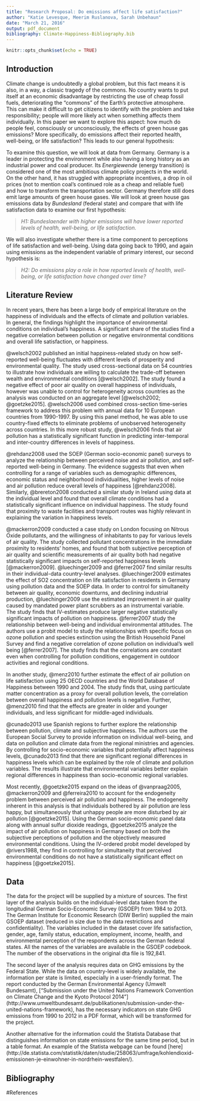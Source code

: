```yaml
---
title: "Research Proposal: Do emissions affect life satisfaction?"
author: "Katie Levesque, Meerim Ruslanova, Sarah Unbehaun"
date: "March 21, 2016"
output: pdf_document
bibliography: Climate-Happiness-Bibliography.bib
---
```


```r
knitr::opts_chunk$set(echo = TRUE)
```

## Introduction
Climate change is undoubtedly a global problem, but this fact means it is also, 
in a way, a classic tragedy of the commons. No country wants to put itself at an
economic disadvantage by restricting the use of cheap fossil fuels, deteriorating 
the "commons" of the Earth's protective atmosphere. This can make it difficult to
get citizens to identify with the problem and take responsibility; people will 
more likely act when something affects them individually. In this paper we want 
to explore this aspect: how much do people feel, consciously or unconsciously, 
the effects of green house gas emissions? More specifically, do emissions affect 
their reported health, well-being, or life satisfaction? This leads to our general 
hypothesis: 

To examine this question, we will look at data from Germany. Germany is a leader
in protecting the environment while also having a long history as an industrial
power and coal producer. Its *Energiewende* (energy transition) is considered 
one of the most ambitious climate policy projects in the world. On the other 
hand, it has struggled with appropriate incentives, a drop in oil prices (not to
mention coal's continued role as a cheap and reliable fuel) and how to transform 
the transportation sector. Germany therefore still does emit large amounts of 
green house gases. We will look at green house gas emissions data by *Bundesland* 
(federal state) and compare that with life satisfaction data to examine our first
hypothesis:

> *H1: Bundeslaender with higher emissions will have lower reported levels of 
health, well-being, or life satisfaction.* 

We will also investigate whether there is a time component to perceptions of life
satisfaction and well-being. Using data going back to 1990, and again using 
emissions as the independent variable of primary interest, our second hypothesis 
is:

> *H2: Do emissions play a role in how reported levels of health, well-being, or 
life satisfaction have changed over time?*



## Literature Review

In recent years, there has been a large body of empirical literature on the happiness of individuals and the effects of climate and pollution variables. In general, the findings highlight the importance of environmental conditions on individual’s happiness. A significant share of the studies find a negative correlation between pollution or negative environmental conditions and overall life satisfaction, or happiness.

@welsch2002 published an initial happiness-related study on how self-reported well-being fluctuates with different levels of prosperity and environmental quality. The study used cross-sectional data on 54 countries to illustrate how individuals are willing to calculate the trade-off between wealth and environmental conditions [@welsch2002]. The study found a negative effect of poor air quality on overall happiness of individuals, however was unable to control for heterogeneity across countries as the analysis was conducted on an aggregate level [@welsch2002; @goetzke2015]. @welsch2006 used combined cross-section time-series framework to address this problem with annual data for 10 European countries from 1990-1997. By using this panel method, he was able to use country-fixed effects to eliminate problems of unobserved heterogeneity across countries. In this more robust study, @welsch2006 finds that air pollution has a statistically significant function in predicting inter-temporal and inter-country differences in levels of happiness.    

@rehdanz2008 used the SOEP (German socio-economic panel) surveys to analyze the relationship between perceived noise and air pollution, and self-reported well-being in Germany. The evidence suggests that even when controlling for a range of variables such as demographic differences, economic status and neighborhood individualities, higher levels of noise and air pollution reduce overall levels of happiness [@rehdanz2008]. Similarly,  @brereton2008 conducted a similar study in Ireland using data at the individual level and found that overall climate conditions had a statistically significant influence on individual happiness. The study found that proximity to waste facilities and transport routes was highly relevant in explaining the variation in happiness levels.

@mackerron2009 conducted a case study on London focusing on Nitrous Oxide pollutants, and the willingness of inhabitants to pay for various levels of air quality. The study collected pollutant concentrations in the immediate proximity to residents’ homes, and found that both subjective perception of air quality and scientific measurements of air quality both had negative statistically significant impacts on self-reported happiness levels [@mackerron2009]. @luechinger2009 and @ferrer2007 find similar results in their individual-data country-level analyses. @luechinger2009 estimates the effect of SO2 concentration on life satisfaction in residents in Germany using pollution data and the SOEP data. In order to control for simultaneity between air quality, economic downturns, and declining industrial production, @luechinger2009 use the estimated improvement in air quality caused by mandated power plant scrubbers as an instrumental variable. The study finds that IV-estimates produce larger negative statistically significant impacts of pollution on happiness. @ferrer2007 study the relationship between well-being and individual environmental attitudes. The authors use a probit model to study the relationships with specific focus on ozone pollution and species extinction using the British Household Panel Survey and find a negative correlation of ozone pollution on individual’s well being [@ferrer2007]. The study finds that the correlations are constant even when controlling for pollution conditions, engagement in outdoor activities and regional conditions. 


In another study, @menz2010 further estimate the effect of air pollution on life satisfaction using 25 OECD countries and the World Database of Happiness between 1990 and 2004. The study finds that, using particulate matter concentration as a proxy for overall pollution levels, the correlation between overall happiness and pollution levels is negative. Further, @menz2010 find that the effects are greater in older and younger individuals, and less significant for middle-aged individuals. 

@cunado2013 use Spanish regions to further explore the relationship between pollution, climate and subjective happiness. The authors use the European Social Survey to provide information on individual well-being, and data on pollution and climate data from the regional ministries and agencies. By controlling for socio-economic variables that potentially affect happiness levels, @cunado2013 find that there are significant regional differences in happiness levels which can be explained by the role of climate and pollution variables. The results illustrate that environmental variables better explain regional differences in happiness than socio-economic regional variables.

Most recently, @goetzke2015 expand on the ideas of @vanpraag2005, @mackerron2009 and @ferreira2010 to account for the endogeneity problem between perceived air pollution and happiness. The endogeneity inherent in this analysis is that individuals bothered by air pollution are less happy, but simultaneously that unhappy people are more disturbed by air pollution [@goetzke2015]. Using the German socio-economic panel data along with annual sulfur dioxide readings, @goetzke2015 analyze the impact of air pollution on happiness in Germany based on both the subjective perceptions of pollution and the objectively measured environmental conditions. Using the IV-ordered probit model developed by @rivers1988, they find in controlling for simultaneity that perceived environmental conditions do not have a statistically significant effect on happiness [@goetzke2015]. 


## Data
The data for the project will be supplied by a mixture of sources. The first layer of the analysis builds on the individual-level data taken from the longitudinal German Socio-Economic Survey (GSOEP) from 1984 to 2013. The German Institute for Economic Research (DIW Berlin) supplied the main GSOEP dataset (reduced in size due to the data restrictions and confidentiality). The variables included in the dataset cover life satisfaction, gender, age, family status, education, employment, income, health, and environmental perception of the respondents across the German federal states. All the names of the variables are available in the GSOEP codebook. The number of the observations in the original dta file is 192,841. 

The second layer of the analysis requires data on GHG emissions by the Federal State. While the data on country-level is widely available, the information per state is limited, especially in a user-friendly format. The report conducted by the German Environmental Agency (Umwelt Bundesamt), ["Submission under the United Nations Framework Convention on Climate Change and the Kyoto Protocol 2014"] (http://www.umweltbundesamt.de/publikationen/submission-under-the-united-nations-framework), has the necessary indicators on state GHG emissions from 1990 to 2012 in a PDF format, which will be transformed for the project. 

Another alternative for the information could the Statista Database that distinguishes information on state emissions for the same time period, but in a table format. An example of the Statista webpage can be found [here] (http://de.statista.com/statistik/daten/studie/258063/umfrage/kohlendioxid-emissionen-je-einwohner-in-nordrhein-westfalen/).

## Bibliography
#References

